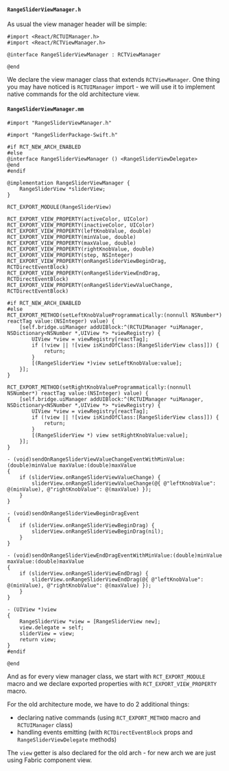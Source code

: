 #### `RangeSliderViewManager.h`

As usual the view manager header will be simple:

```objc title="ios/RangeSliderViewManager.h"
#import <React/RCTUIManager.h>
#import <React/RCTViewManager.h>

@interface RangeSliderViewManager : RCTViewManager

@end
```

We declare the view manager class that extends `RCTViewManager`.
One thing you may have noticed is `RCTUIManager` import - we will use it to implement native commands for the old architecture view.

#### `RangeSliderViewManager.mm`

```objc title="ios/RangeSliderViewManager.mm"
#import "RangeSliderViewManager.h"

#import "RangeSliderPackage-Swift.h"

#if RCT_NEW_ARCH_ENABLED
#else
@interface RangeSliderViewManager () <RangeSliderViewDelegate>
@end
#endif

@implementation RangeSliderViewManager {
    RangeSliderView *sliderView;
}

RCT_EXPORT_MODULE(RangeSliderView)

RCT_EXPORT_VIEW_PROPERTY(activeColor, UIColor)
RCT_EXPORT_VIEW_PROPERTY(inactiveColor, UIColor)
RCT_EXPORT_VIEW_PROPERTY(leftKnobValue, double)
RCT_EXPORT_VIEW_PROPERTY(minValue, double)
RCT_EXPORT_VIEW_PROPERTY(maxValue, double)
RCT_EXPORT_VIEW_PROPERTY(rightKnobValue, double)
RCT_EXPORT_VIEW_PROPERTY(step, NSInteger)
RCT_EXPORT_VIEW_PROPERTY(onRangeSliderViewBeginDrag, RCTDirectEventBlock)
RCT_EXPORT_VIEW_PROPERTY(onRangeSliderViewEndDrag, RCTDirectEventBlock)
RCT_EXPORT_VIEW_PROPERTY(onRangeSliderViewValueChange, RCTDirectEventBlock)

#if RCT_NEW_ARCH_ENABLED
#else
RCT_EXPORT_METHOD(setLeftKnobValueProgrammatically:(nonnull NSNumber*) reactTag value:(NSInteger) value) {
    [self.bridge.uiManager addUIBlock:^(RCTUIManager *uiManager, NSDictionary<NSNumber *,UIView *> *viewRegistry) {
        UIView *view = viewRegistry[reactTag];
        if (!view || ![view isKindOfClass:[RangeSliderView class]]) {
            return;
        }
        [(RangeSliderView *)view setLeftKnobValue:value];
    }];
}

RCT_EXPORT_METHOD(setRightKnobValueProgrammatically:(nonnull NSNumber*) reactTag value:(NSInteger) value) {
    [self.bridge.uiManager addUIBlock:^(RCTUIManager *uiManager, NSDictionary<NSNumber *,UIView *> *viewRegistry) {
        UIView *view = viewRegistry[reactTag];
        if (!view || ![view isKindOfClass:[RangeSliderView class]]) {
            return;
        }
        [(RangeSliderView *) view setRightKnobValue:value];
    }];
}

- (void)sendOnRangeSliderViewValueChangeEventWithMinValue:(double)minValue maxValue:(double)maxValue
{
    if (sliderView.onRangeSliderViewValueChange) {
        sliderView.onRangeSliderViewValueChange(@{ @"leftKnobValue": @(minValue), @"rightKnobValue": @(maxValue) });
    }
}

- (void)sendOnRangeSliderViewBeginDragEvent
{
    if (sliderView.onRangeSliderViewBeginDrag) {
        sliderView.onRangeSliderViewBeginDrag(nil);
    }
}

- (void)sendOnRangeSliderViewEndDragEventWithMinValue:(double)minValue maxValue:(double)maxValue
{
    if (sliderView.onRangeSliderViewEndDrag) {
        sliderView.onRangeSliderViewEndDrag(@{ @"leftKnobValue": @(minValue), @"rightKnobValue": @(maxValue) });
    }
}

- (UIView *)view
{
    RangeSliderView *view = [RangeSliderView new];
    view.delegate = self;
    sliderView = view;
    return view;
}
#endif

@end
```

And as for every view manager class, we start with `RCT_EXPORT_MODULE` macro and we declare exported properties with `RCT_EXPORT_VIEW_PROPERTY` macro.

For the old architecture mode, we have to do 2 additional things:
- declaring native commands (using `RCT_EXPORT_METHOD` macro and `RCTUIManager` class)
- handling events emitting (with `RCTDirectEventBlock` props and `RangeSliderViewDelegate` methods)

The `view` getter is also declared for the old arch - for new arch we are just using Fabric component view.
